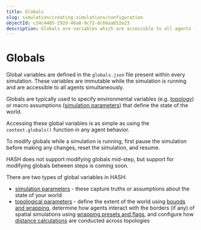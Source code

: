 ```yaml
---
title: Globals
slug: simulation/creating-simulations/configuration
objectId: c24c4485-292d-46a8-9c72-8c66aab52e23
description: Globals are variables which are accessible to all agents in a simulation
---
```


# Globals

Global variables are defined in the `globals.json` file present within every simulation. These variables are immutable while the simulation is running and are accessible to all agents simultaneously.‌

Globals are typically used to specify environmental variables \(e.g. [topology](/docs/simulation/creating-simulations/configuration/topology/)\) or macro assumptions \([simulation parameters](/docs/simulation/creating-simulations/configuration/basic-properties)\) that define the state of the world.

Accessing these global variables is as simple as using the `context.globals()` function in any agent behavior.

To modify globals while a simulation is running, first pause the simulation before making any changes, reset the simulation, and resume.

<Hint style="info">
  HASH does not support modifying globals mid-step, but support for modifying
  globals between steps is coming soon.
</Hint>

There are two types of global variables in HASH:

- [simulation parameters](/docs/simulation/creating-simulations/configuration/basic-properties) - these capture truths or assumptions about the state of your world
- [topological parameters](/docs/simulation/creating-simulations/configuration/topology/) - define the extent of the world using [bounds and wrapping](/docs/simulation/creating-simulations/configuration/topology/bounds-and-wrapping), determine how agents interact with the borders \(if any\) of spatial simulations using [wrapping presets and flags](/docs/simulation/creating-simulations/configuration/topology/wrapping-presets-and-flags), and configure how [distance calculations](/docs/simulation/creating-simulations/configuration/topology/distance-functions) are conducted across topologies
